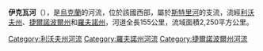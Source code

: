 {{Unreferenced|time=2015-09-23T14:44:56+00:00}}
<!-- 檔案不存在 [[Image:Іква_(річка).jpg|right]] -->

'''伊克瓦河'''（{{lang-uk|Іква}}），是[[烏克蘭|烏克蘭]]的河流，位於該國西部，屬於[[斯特里河|斯特里河]]的支流，流經[[利沃夫州|利沃夫州]]、[[捷爾諾波爾州|捷爾諾波爾州]]和[[羅夫諾州|羅夫諾州]]，河道全長155公里，流域面積2,250平方公里。

{{DEFAULTSORT:Іква (притока Стиру)}}
[[Category:利沃夫州河流|Category:利沃夫州河流]]
[[Category:羅夫諾州河流|Category:羅夫諾州河流]]
[[Category:捷爾諾波爾州河流|Category:捷爾諾波爾州河流]]


{{Ukraine-river-stub}}